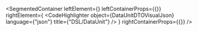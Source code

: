 
<SegmentedContainer
  leftElement={<DataUnitDTODesc />}
  leftContainerProps={{}}
  rightElement={
    <CodeHighlighter
      object={DataUnitDTOVisualJson}
      language={"json"}
      title={"DSL/DataUnit"}
    />
  }
  rightContainerProps={{}}
/>

<div
  class={"spacer"}
/>


